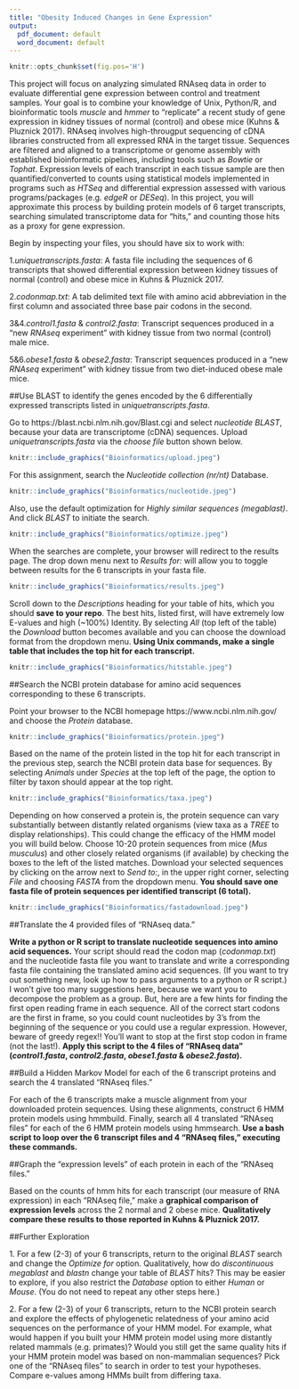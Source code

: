 ```yaml
---
title: "Obesity Induced Changes in Gene Expression"
output:
  pdf_document: default
  word_document: default
---
```


```r
knitr::opts_chunk$set(fig.pos='H')
```

\pagenumbering{gobble}

This project will focus on analyzing simulated RNAseq data in order to evaluate differential gene expression between control and treatment samples. Your goal is to combine your knowledge of Unix, Python/R, and bioinformatic tools *muscle* and *hmmer* to "replicate" a recent study of gene expression in kidney tissues of normal (control) and obese mice (Kuhns & Pluznick 2017). RNAseq involves high-througput sequencing of cDNA libraries constructed from all expressed RNA in the target tissue. Sequences are filtered and aligned to a transcriptome or genome assembly with established bioinformatic pipelines, including tools such as *Bowtie* or *Tophat*. Expression levels of each transcript in each tissue sample are then quantified/converted to counts using statistical models implemented in programs such as *HTSeq* and differential expression assessed with various programs/packages (e.g. *edgeR* or *DESeq*). In this project, you will approximate this process by building protein models of 6 target transcripts, searching simulated transcriptome data for "hits," and counting those hits as a proxy for gene expression.

Begin by inspecting your files, you should have six to work with:

1\.*uniquetranscripts.fasta*: A fasta file including the sequences of 6 transcripts that showed differential expression between kidney tissues of normal (control) and obese mice in Kuhns & Pluznick 2017. 

2\.*codonmap.txt*: A tab delimited text file with amino acid abbreviation in the first column and associated three base pair codons in the second.

3&4\.*control1.fasta* & *control2.fasta*: Transcript sequences produced in a "new *RNAseq* experiment" with kidney tissue from two normal (control) male mice. 

5&6\.*obese1.fasta* & *obese2.fasta*: Transcript sequences produced in a "new *RNAseq* experiment" with kidney tissue from two diet-induced obese male mice.


##Use BLAST to identify the genes encoded by the 6 differentially expressed transcripts listed in *uniquetranscripts.fasta*. 

Go to https://blast.ncbi.nlm.nih.gov/Blast.cgi and select *nucleotide BLAST*, because your data are transcriptome (cDNA) sequences. Upload *uniquetranscripts.fasta* via the *choose file* button shown below.

```r
knitr::include_graphics("Bioinformatics/upload.jpeg")
```

For this assignment, search the *Nucleotide collection (nr/nt)* Database.

```r
knitr::include_graphics("Bioinformatics/nucleotide.jpeg")
```

Also, use the default optimization for *Highly similar sequences (megablast)*. And click *BLAST* to initiate the search.

```r
knitr::include_graphics("Bioinformatics/optimize.jpeg")
```

When the searches are complete, your browser will redirect to the results page. The drop down menu next to *Results for:* will allow you to toggle between results for the 6 transcripts in your fasta file. 

```r
knitr::include_graphics("Bioinformatics/results.jpeg")
```

Scroll down to the *Descriptions* heading for your table of hits, which you should **save to your repo**. The best hits, listed first, will have extremely low E-values and high (~100%) Identity. By selecting *All* (top left of the table) the *Download* button becomes available and you can choose the download format from the dropdown menu. **Using Unix commands, make a single table that includes the top hit for each transcript.**

```r
knitr::include_graphics("Bioinformatics/hitstable.jpeg")
```


##Search the NCBI protein database for amino acid sequences corresponding to these 6 transcripts. 

Point your browser to the NCBI homepage https://www.ncbi.nlm.nih.gov/ and choose the *Protein* database. 

```r
knitr::include_graphics("Bioinformatics/protein.jpeg")
```

Based on the name of the protein listed in the top hit for each transcript in the previous step, search the NCBI protein data base for sequences. By selecting *Animals* under *Species* at the top left of the page, the option to filter by taxon should appear at the top right. 

```r
knitr::include_graphics("Bioinformatics/taxa.jpeg")
```

Depending on how conserved a protein is, the protein sequence can vary substantially between distantly related organisms (view taxa as a *TREE* to display relationships). This could change the efficacy of the HMM model you will build below. Choose 10-20 protein sequences from mice (*Mus musculus*) and other closely related organisms  (if available) by checking the boxes to the left of the listed matches. Download your selected sequences by clicking on the arrow next to *Send to:*, in the upper right corner, selecting *File* and choosing *FASTA* from the dropdown menu. **You should save one fasta file of protein sequences per identified transcript (6 total).** 

```r
knitr::include_graphics("Bioinformatics/fastadownload.jpeg")
```


##Translate the 4 provided files of "RNAseq data."

**Write a python or R script to translate nucleotide sequences into amino acid sequences.** Your script should read the codon map (*codonmap.txt*) and the nucleotide fasta file you want to translate and write a corresponding fasta file containing the translated amino acid sequences. (If you want to try out something new, look up how to pass arguments to  a python or R script.) I won't give too many suggestions here, because we want you to decompose the problem as a group. But, here are a few hints for finding the first open reading frame in each sequence. All of the correct start codons are the first in frame, so you could count nucleotides by 3's from the beginning of the sequence or you could use a regular expression. However, beware of greedy regex!! You'll want to stop at the first stop codon in frame (not the last!).  **Apply this script to the 4 files of "RNAseq data" (*control1.fasta*, *control2.fasta*, *obese1.fasta* & *obese2.fasta*).**


##Build a Hidden Markov Model for each of the 6 transcript proteins and search the 4 translated "RNAseq files." 

For each of the 6 transcripts make a muscle alignment from your downloaded protein sequences. Using these alignments, construct 6 HMM protein models using hmmbuild. Finally, search all 4 translated "RNAseq files" for each of the 6 HMM protein models using hmmsearch. **Use a bash script to loop over the 6 transcript files and 4 "RNAseq files," executing these commands.**


##Graph the "expression levels" of each protein in each of the "RNAseq files."

Based on the counts of hmm hits for each transcript (our measure of RNA expression) in each "RNAseq file," make a **graphical comparison of expression levels** across the 2 normal and 2 obese mice. **Qualitatively compare these results to those reported in Kuhns & Pluznick 2017.**


##Further Exploration

1\. For a few (2-3) of your 6 transcripts, return to the original *BLAST* search and change the *Optimize for* option. Qualitatively, how do *discontinuous megablast* and *blastn* change your table of *BLAST* hits? This may be easier to explore, if you also restrict the *Database* option to either *Human* or *Mouse*. (You do not need to repeat any other steps here.)

2.\ For a few (2-3) of your 6 transcripts, return to the NCBI protein search and explore the effects of phylogenetic relatedness of your amino acid sequences on the performance of your HMM model. For example, what would happen if you built your HMM protein model using more distantly related mammals (e.g. primates)? Would you still get the same quality hits if your HMM protein model was based on non-mammalian sequences? Pick one of the "RNAseq files" to search in order to test your hypotheses. Compare e-values among HMMs built from differing taxa. 

